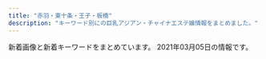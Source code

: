 ```yaml
---
title: "赤羽・東十条・王子・板橋"
description: "キーワード別にの巨乳アジアン・チャイナエステ嬢情報をまとめました。"
---
```


新着画像と新着キーワードをまとめています。
2021年03月05日の情報です。

<DmmAffiliateIns />
<KeywordTable
  shops={
    [
    {
        "keywords": {
            "82": 2,
            "86": 4,
            "84": 2,
            "87": 2
        },
        "name": "\u30c0\u30fc\u30ea\u30f3",
        "station": "JR\u8d64\u7fbd\u99c5\u6771\u53e3",
        "url": "http://angel-aroma.net/",
        "img_links": [
            "http://angel-aroma.net/img/m20.jpg",
            "http://angel-aroma.net/img/m10.jpg",
            "http://angel-aroma.net/img/m5.jpg",
            "http://angel-aroma.net/img/m3.jpg",
            "http://angel-aroma.net/img/m6.jpg",
            "http://angel-aroma.net/img/sta6.jpg",
            "http://angel-aroma.net/img/m4.jpg",
            "http://angel-aroma.net/img/stafft.jpg",
            "http://angel-aroma.net/img/qr.jpg",
            "http://angel-aroma.net/img/sta3.jpg",
            "http://angel-aroma.net/img/sta1.jpg",
            "http://angel-aroma.net/img/top.jpg",
            "http://angel-aroma.net/img/sta5.jpg",
            "http://angel-aroma.net/img/m2.jpg",
            "http://angel-aroma.net/img/sta2.jpg",
            "http://angel-aroma.net/img/m1.jpg",
            "http://angel-aroma.net/img/no.png",
            "http://angel-aroma.net/img/m30.jpg"
        ]
    },
    {
        "station": "\u8d64\u7fbd\u5ca9\u6df5\u99c52\u756a\u51fa\u53e3",
        "url": "http://www.goodtime.iesjp.com/",
        "img_links": [
            "http://www.goodtime.iesjp.com/images/m-head.jpg",
            "http://www.goodtime.iesjp.com/files/004.jpg",
            "http://www.goodtime.iesjp.com/files/005.jpg",
            "http://www.goodtime.iesjp.com/photo_news/upimg/20911603de0e3ad912_0.jpg",
            "http://www.goodtime.iesjp.com/files/003.jpg",
            "http://www.goodtime.iesjp.com/images/m-top-right03.jpg",
            "http://www.goodtime.iesjp.com/photo_news/upimg/39901600bd6533312b_0.jpg",
            "http://www.goodtime.iesjp.com/images/m-yejiao.jpg",
            "http://www.goodtime.iesjp.com/images/call.png",
            "http://www.goodtime.iesjp.com/images/top-left01.jpg",
            "http://www.goodtime.iesjp.com/images/m-top-right01.jpg",
            "http://www.goodtime.iesjp.com/images/m-left.jpg",
            "http://www.goodtime.iesjp.com/photo_news/upimg/43415603819cc9fd0d_1.jpg",
            "http://www.goodtime.iesjp.com/images/m-right.jpg",
            "http://www.goodtime.iesjp.com/files/002.jpg",
            "http://www.goodtime.iesjp.com/photo_news/upimg/529386029caabbb08f_0.jpg",
            "http://www.goodtime.iesjp.com/images/m-top02.jpg",
            "http://www.goodtime.iesjp.com/images/m-top-right02.jpg",
            "http://www.goodtime.iesjp.com/images/m-top-right04.jpg",
            "http://www.goodtime.iesjp.com/images/m-top03.jpg"
        ],
        "keywords": {
            "C": 2,
            "83": 2,
            "87": 6,
            "D": 6
        },
        "name": "GOOD TIME"
    },
    {
        "station": "JR\u5341\u6761\u99c5\u5357\u53e3",
        "img_links": [
            "https://yumego.tyo.cm/images/room1.jpg",
            "https://yumego.tyo.cm/images/room2.jpg",
            "https://yumego.tyo.cm/images/img_tel.png",
            "https://yumego.tyo.cm/photos/sites/83/2021/02/2021020212253138.jpg",
            "https://yumego.tyo.cm/images/sp_tit_twitter.png",
            "https://yumego.tyo.cm/images/sp_tit_therapist.png",
            "https://yumego.tyo.cm/images/sp_tit_new.png",
            "https://yumego.tyo.cm/images/room4.jpg",
            "https://yumego.tyo.cm/images/sp_tit_staff02.png",
            "https://yumego.tyo.cm/photos/sites/83/2020/12/2020120802122165.jpg",
            "https://yumego.tyo.cm/photos/sites/83/2020/12/2020120108205393.jpg",
            "https://yumego.tyo.cm/photos/sites/83/2020/12/2020120610415197.jpg",
            "https://yumego.tyo.cm/images/tit_twitter.png",
            "https://yumego.tyo.cm/images/sp_top.jpg",
            "https://yumego.tyo.cm/photos/sites/83/2020/12/2020120108205259.jpg",
            "https://yumego.tyo.cm/images/maining.jpg",
            "https://yumego.tyo.cm/images/tit_new.png",
            "https://yumego.tyo.cm/photos/sites/83/2020/12/2020120610415351.jpg",
            "https://yumego.tyo.cm/photos/sites/83/2020/12/2020120802122351.jpg",
            "https://yumego.tyo.cm/photos/sites/83/2020/12/2020120610415359.jpg",
            "https://yumego.tyo.cm/images/room3.jpg",
            "https://yumego.tyo.cm/images/sp_tit_staff01.png",
            "https://yumego.tyo.cm/images/top.jpg",
            "https://yumego.tyo.cm/photos/sites/83/2020/12/2020120610415227.jpg",
            "https://yumego.tyo.cm/images/tit_staff02.png",
            "https://yumego.tyo.cm/images/tit_therapist.png",
            "https://yumego.tyo.cm/images/tit_staff01.png",
            "https://yumego.tyo.cm/photos/sites/83/2020/12/2020120108205582.jpg"
        ],
        "url": "https://yumego.tyo.cm/",
        "keywords": {
            "D": 36,
            "85": 6,
            "88": 12,
            "86": 18
        },
        "name": "\u5922\u3054"
    },
    {
        "station": "JR\u8d64\u7fbd\u99c5\u6771\u53e3",
        "name": "\u30a2\u30a4\u30ea\u30b9",
        "keywords": {
            "86": 2,
            "87": 1,
            "E": 2,
            "D": 3,
            "89": 1,
            "84": 1,
            "85": 1,
            "C": 1
        },
        "img_links": [
            "http://www.e-baby.work/staff/karen1.jpg",
            "http://www.e-baby.work/img/all/loader.png",
            "http://www.e-baby.work/staff/kumic.jpg",
            "http://www.e-baby.work/staff/yuka1.jpg",
            "http://www.e-baby.work/staff/kumi1.jpg",
            "http://www.e-baby.work/img/all/icon2.png",
            "http://www.e-baby.work/staff/rina1.jpg",
            "http://www.e-baby.work/staff/maya1.jpg",
            "http://www.e-baby.work/staff/haru1.jpg"
        ],
        "url": "http://www.e-baby.work/"
    },
    {
        "url": "http://kissyourelax.xyz/",
        "station": "JR\u8d64\u7fbd\u99c5",
        "name": "Kiss you",
        "keywords": {},
        "img_links": [
            "http://kissyourelax.xyz/uploads/190625/1-1Z625204313L6.jpg",
            "http://kissyourelax.xyz/img/botton.jpg",
            "http://kissyourelax.xyz/uploads/190514/1-1Z5140R044351.jpg",
            "http://kissyourelax.xyz/uploads/190426/1-1Z4261G221600.jpg",
            "http://kissyourelax.xyz/uploads/190920/1-1Z9200Z645220.jpg",
            "http://kissyourelax.xyz/uploads/190422/1-1Z42214343N22.jpg",
            "http://kissyourelax.xyz/uploads/200812/1-200Q212540D24.jpg",
            "http://kissyourelax.xyz/uploads/190712/1-1ZG2111A3147.jpg",
            "http://kissyourelax.xyz/uploads/191213/1-19121315493M58.jpg",
            "http://kissyourelax.xyz/uploads/191129/1-191129154603T5.jpg",
            "http://kissyourelax.xyz/uploads/200929/1-200929125F62K.jpg",
            "http://kissyourelax.xyz/uploads/190422/1-1Z422143352a6.jpg",
            "http://kissyourelax.xyz/uploads/190625/1-1Z625203Q3N2.jpg",
            "http://kissyourelax.xyz/uploads/200929/1-200929125H1111.jpg",
            "http://kissyourelax.xyz/uploads/200812/1-200Q2125423452.jpg",
            "http://kissyourelax.xyz/uploads/190802/1-1ZP20P930U4.jpg",
            "http://kissyourelax.xyz/uploads/190426/1-1Z4261G229208.jpg",
            "http://kissyourelax.xyz/uploads/190712/1-1ZG2111F3448.jpg",
            "http://kissyourelax.xyz/uploads/190514/1-1Z5140R02A31.jpg",
            "http://kissyourelax.xyz/img/s0.png",
            "http://kissyourelax.xyz/uploads/190422/1-1Z422144244F3.jpg",
            "http://kissyourelax.xyz/uploads/190802/1-1ZP20P91YN.jpg",
            "http://kissyourelax.xyz/uploads/190426/1-1Z4261G1591I.jpg",
            "http://kissyourelax.xyz/uploads/191213/1-1912131550052E.jpg"
        ]
    },
    {
        "img_links": [
            "http://ka-en.work/img/s9.jpg",
            "http://ka-en.work/sp/img/acc5.jpg",
            "http://ka-en.work/img/fla-1.jpg",
            "http://ka-en.work/sp/img/st10.jpg",
            "http://ka-en.work/sp/img/p-6.jpg",
            "http://ka-en.work/img/foot.jpg",
            "http://ka-en.work/sp/img/st8.jpg",
            "http://ka-en.work/sp/img/t-r.jpg",
            "http://ka-en.work/sp/img/acc3.jpg",
            "http://ka-en.work/img/s7.jpg",
            "http://ka-en.work/img/st8.jpg",
            "http://ka-en.work/img/st4.jpg",
            "http://ka-en.work/img/s10.jpg",
            "http://ka-en.work/img/botton5.jpg",
            "http://ka-en.work/img/mo.png",
            "http://ka-en.work/img/st10.jpg",
            "http://ka-en.work/img/acc2.jpg",
            "http://ka-en.work/sp/img/p-9.jpg",
            "http://ka-en.work/img/st3.jpg",
            "http://ka-en.work/img/botton2.jpg",
            "http://ka-en.work/img/acc5.jpg",
            "http://ka-en.work/sp/img/acc4.jpg",
            "http://ka-en.work/sp/img/time.jpg",
            "http://ka-en.work/img/botton3.jpg",
            "http://ka-en.work/sp/img/st3.jpg",
            "http://ka-en.work/img/acc3.jpg",
            "http://ka-en.work/img/kanban.jpg",
            "http://ka-en.work/sp/img/st1.jpg",
            "http://ka-en.work/img/head.jpg",
            "http://ka-en.work/sp/img/acc1.jpg",
            "http://ka-en.work/sp/img/kanban.jpg",
            "http://ka-en.work/sp/img/p-10.jpg",
            "http://ka-en.work/img/fla-3.jpg",
            "http://ka-en.work/img/s3.jpg",
            "http://ka-en.work/sp/img/pc.jpg",
            "http://ka-en.work/sp/img/t-o.jpg",
            "http://ka-en.work/sp/img/cam.jpg",
            "http://ka-en.work/sp/img/pic.jpg",
            "http://ka-en.work/img/s4.jpg",
            "http://ka-en.work/img/st1.jpg",
            "http://ka-en.work/img/botton6.jpg",
            "http://ka-en.work/sp/img/t-t.jpg",
            "http://ka-en.work/sp/img/add.jpg",
            "http://ka-en.work/img/botton.jpg",
            "http://ka-en.work/img/st9.jpg",
            "http://ka-en.work/sp/img/botton.jpg",
            "http://ka-en.work/img/botton4.jpg",
            "http://ka-en.work/sp/img/st9.jpg",
            "http://ka-en.work/sp/img/t-a.jpg",
            "http://ka-en.work/sp/img/tit.jpg",
            "http://ka-en.work/img/s2.jpg",
            "http://ka-en.work/img/st2.jpg",
            "http://ka-en.work/sp/img/tel.jpg",
            "http://ka-en.work/img/st7.jpg",
            "http://ka-en.work/sp/img/st7.jpg",
            "http://ka-en.work/img/fla-2.jpg",
            "http://ka-en.work/img/s6.jpg",
            "http://ka-en.work/img/st6.jpg",
            "http://ka-en.work/img/acc4.jpg",
            "http://ka-en.work/img/acc1.jpg",
            "http://ka-en.work/sp/img/sys.jpg",
            "http://ka-en.work/sp/img/st6.jpg",
            "http://ka-en.work/sp/img/t-s.jpg",
            "http://ka-en.work/sp/img/st4.jpg",
            "http://ka-en.work/sp/img/acc2.jpg",
            "http://ka-en.work/sp/img/info.jpg",
            "http://ka-en.work/sp/img/st2.jpg"
        ],
        "keywords": {
            "86": 2,
            "D": 5,
            "C": 17,
            "87": 1,
            "84": 1,
            "E": 3,
            "85": 12,
            "88": 2
        },
        "name": "\u83ef\u8276",
        "url": "http://ka-en.work/",
        "station": "JR\u8d64\u7fbd\u99c5\u6771\u53e3"
    },
    {
        "img_links": [
            "http://flower.este88.com/images/dot.png",
            "http://flower.este88.com/images/img1.jpg",
            "http://flower.este88.com/gals/haruka1.jpg",
            "http://flower.este88.com/i/images/access1.jpg",
            "http://flower.este88.com/gals/yuuna1.jpg",
            "http://flower.este88.com/images/m03.jpg",
            "http://flower.este88.com/i/images/access4.jpg",
            "http://flower.este88.com/gals/riri1.jpg",
            "http://flower.este88.com/images/m05.jpg",
            "http://flower.este88.com/images/m02.jpg",
            "http://flower.este88.com/i/images/access6.jpg",
            "http://flower.este88.com/i/images/access7.jpg",
            "http://flower.este88.com/images/m04.jpg",
            "http://flower.este88.com/images/kp01.jpg",
            "http://flower.este88.com/gals/moe1.jpg",
            "http://flower.este88.com/i/images/access2.jpg",
            "http://flower.este88.com/gals/erika1.jpg",
            "http://flower.este88.com/images/m01.jpg",
            "http://flower.este88.com/i/images/access5.jpg",
            "http://flower.este88.com/i/images/access3.jpg",
            "http://flower.este88.com/gals/emi1.jpg"
        ],
        "name": "Flower",
        "url": "http://flower.este88.com/",
        "station": "JR\u8d64\u7fbd\u99c5\u5357\u53e3",
        "keywords": {}
    },
    {
        "keywords": {},
        "station": "JR\u8d64\u7fbd\u99c5\u6771\u53e3",
        "url": "https://www.sinraku.work/",
        "name": "\u5fc3\u697d",
        "img_links": [
            "https://www.sinraku.work/images/staff_t.jpg",
            "https://www.sinraku.work/staff/koko.jpg",
            "https://www.sinraku.work/images/news.jpg",
            "https://www.sinraku.work/staff/rina.jpg",
            "https://www.sinraku.work/img/miho1.jpg",
            "https://www.sinraku.work/staff/miho.jpg",
            "https://www.sinraku.work/img/kai2.jpg",
            "https://www.sinraku.work/images/tel.png",
            "https://www.sinraku.work/images/menu/staff.png",
            "https://www.sinraku.work/img/rina1.jpg",
            "https://www.sinraku.work/img/kai1.jpg",
            "https://www.sinraku.work/img/rina2.jpg",
            "https://www.sinraku.work/images/menu/interior.png",
            "https://www.sinraku.work/images/tg.png",
            "https://www.sinraku.work/img/miho2.jpg",
            "https://www.sinraku.work/img/koko1.jpg",
            "https://www.sinraku.work/images/int1.jpg",
            "https://www.sinraku.work/images/time.jpg",
            "https://www.sinraku.work/images/rec.jpg",
            "https://www.sinraku.work/images/int2.png",
            "https://www.sinraku.work/images/interior_t.jpg",
            "https://www.sinraku.work/images/sys.png",
            "https://www.sinraku.work/staff/kai.jpg",
            "https://www.sinraku.work/img/koko2.jpg",
            "https://www.sinraku.work/images/menu/top.png"
        ]
    },
    {
        "name": "\u685c\u306e\u604b",
        "keywords": {
            "\u30bb\u30af\u30b7\u30fc": 5
        },
        "url": "http://www.crossu.xyz/",
        "img_links": [
            "http://www.crossu.xyz/uploads/180620/1-1P62010193X63.jpg",
            "http://www.crossu.xyz/uploads/191129/1-19112914393CK.jpg",
            "http://www.crossu.xyz/uploads/allimg/180620/1-1P6201013133b.jpg",
            "http://www.crossu.xyz/uploads/180620/1-1P62010154K00.png",
            "http://www.crossu.xyz/templets/default/picture/news.jpg",
            "http://www.crossu.xyz/templets/default/picture/staff_t.jpg",
            "http://www.crossu.xyz/templets/default/picture/rec1.png",
            "http://www.crossu.xyz/uploads/191119/1-19111915043V27.jpg",
            "http://www.crossu.xyz/uploads/180621/1-1P621101232H4.jpg",
            "http://www.crossu.xyz/uploads/200528/1-20052Q52142229.jpg",
            "http://www.crossu.xyz/uploads/190924/1-1Z9241056212J.jpg",
            "http://www.crossu.xyz/templets/default/picture/interior_t.jpg",
            "http://www.crossu.xyz/templets/default/picture/head.jpg",
            "http://www.crossu.xyz/uploads/181211/1-1Q2111433162D.jpg"
        ],
        "station": "JR\u738b\u5b50\u99c5\u5317\u53e3"
    },
    {
        "name": "Last Paradise \uff5e\u30e9\u30b9\u30c8\u30d1\u30e9\u30c0\u30a4\u30b9\uff5e",
        "station": "JR\u8d64\u7fbd\u99c5\u5357\u53e3",
        "img_links": [
            "http://lastpara.net/image/cast/cast_286_1_s.jpg",
            "http://lastpara.net/image/cast/cast_265_1_s.jpg",
            "http://lastpara.net/image/cast/cast_287_1_l.jpg",
            "http://lastpara.net/img/event/camp_top_02.jpg",
            "http://lastpara.net/image/cast/cast_263_1_l.jpg",
            "http://lastpara.net/image/cast/cast_261_1_l.jpg",
            "http://lastpara.net/image/cast/cast_256_1_l.jpg",
            "http://lastpara.net/image/cast/cast_265_1_l.jpg",
            "http://lastpara.net/image/cast/cast_259_1_l.jpg",
            "http://lastpara.net/image/cast/cast_263_1_s.jpg",
            "http://lastpara.net/image/cast/cast_255_1_l.jpg",
            "http://lastpara.net/image/cast/cast_259_1_s.jpg",
            "http://lastpara.net/img/recuit.png",
            "http://lastpara.net/image/cast/cast_262_1_l.jpg",
            "http://lastpara.net/image/cast/cast_256_1_s.jpg",
            "http://lastpara.net/img/news-ttl.jpg",
            "http://lastpara.net/image/cast/cast_287_1_s.jpg",
            "http://lastpara.net/image/cast/cast_286_1_l.jpg"
        ],
        "keywords": {
            "84": 4,
            "85": 9,
            "90": 2,
            "86": 4
        },
        "url": "http://lastpara.net/"
    },
    {
        "img_links": [
            "http://esthe-taiwanaroma.com/img/yuki.jpg",
            "http://esthe-taiwanaroma.com/img/miki.jpg",
            "http://esthe-taiwanaroma.com/img/mask02.jpg",
            "http://esthe-taiwanaroma.com/img/sara002.jpg",
            "http://esthe-taiwanaroma.com/img/tel_img.png",
            "http://esthe-taiwanaroma.com/img/mask01.jpg",
            "http://esthe-taiwanaroma.com/img/mami03.png",
            "http://esthe-taiwanaroma.com/img/corona-4.jpg",
            "http://esthe-taiwanaroma.com/img/emi001.jpg",
            "http://esthe-taiwanaroma.com/img/hina.jpg",
            "http://esthe-taiwanaroma.com/img/pagetop.png",
            "http://esthe-taiwanaroma.com/img/mask04.jpg",
            "http://esthe-taiwanaroma.com/img/head_img.png",
            "http://esthe-taiwanaroma.com/img/corona-3.jpg",
            "http://esthe-taiwanaroma.com/img/kaori2.jpg",
            "http://esthe-taiwanaroma.com/img/topbg02.jpg",
            "http://esthe-taiwanaroma.com/img/corona-2.jpg",
            "http://esthe-taiwanaroma.com/img/ami.jpg",
            "http://esthe-taiwanaroma.com/img/anna.png",
            "http://esthe-taiwanaroma.com/img/sara2.jpg",
            "http://esthe-taiwanaroma.com/img/mask05.jpg",
            "http://esthe-taiwanaroma.com/img/reina3.jpg",
            "http://esthe-taiwanaroma.com/img/corona-5.jpg",
            "http://esthe-taiwanaroma.com/img/photo_01.jpg",
            "http://esthe-taiwanaroma.com/img/mask03.jpg",
            "http://esthe-taiwanaroma.com/img/mami.jpg"
        ],
        "url": "http://esthe-taiwanaroma.com/",
        "keywords": {},
        "station": "JR\u8d64\u7fbd\u99c5\u5357\u53e3",
        "name": "\u53f0\u6e7e\u30a2\u30ed\u30de"
    },
    {
        "img_links": [
            "http://oji.pink/images/top.jpg",
            "http://oji.pink/images/r4.jpg",
            "http://oji.pink/images/r2.jpg",
            "http://oji.pink/images/yuki.jpg",
            "http://oji.pink/images/3.png",
            "http://oji.pink/images/zi_staff.png",
            "http://oji.pink/images/mobile.jpg",
            "http://oji.pink/images/g1.jpg",
            "http://oji.pink/images/1.png",
            "http://oji.pink/images/g0.jpg",
            "http://oji.pink/images/g5.jpg",
            "http://oji.pink/images/aki.jpg",
            "http://oji.pink/images/g7.jpg",
            "http://oji.pink/images/g2.jpg",
            "http://oji.pink/images/r1.jpg",
            "http://oji.pink/images/new1.jpg",
            "http://oji.pink/images/r3.jpg",
            "http://oji.pink/images/zi_link.png"
        ],
        "keywords": {
            "C": 15
        },
        "station": "JR\u738b\u5b50\u99c5\u5317\u53e3",
        "url": "http://oji.pink/",
        "name": "\u7f8e\u5065"
    },
    {
        "img_links": [
            "http://www.darling.esjp.info/files/008.jpg",
            "http://www.darling.esjp.info/img/nav-001.png",
            "http://www.darling.esjp.info/img/nav-006.png",
            "http://www.darling.esjp.info/img/stt.jpg",
            "http://www.darling.esjp.info/img/nav-003.png",
            "http://www.darling.esjp.info/files/002.jpg",
            "http://www.darling.esjp.info/img/nav-005.png",
            "http://www.darling.esjp.info/img/top01.png",
            "http://www.darling.esjp.info/files/001.jpg",
            "http://www.darling.esjp.info/img/nav-002.png",
            "http://www.darling.esjp.info/files/007.jpg",
            "http://www.darling.esjp.info/img/stb.jpg",
            "http://www.darling.esjp.info/img/tel.png",
            "http://www.darling.esjp.info/files/003.jpg",
            "http://www.darling.esjp.info/img/nav-004.png"
        ],
        "name": "Darling \uff5e\u30c0\u30fc\u30ea\u30f3\uff5e",
        "url": "http://www.darling.esjp.info/",
        "keywords": {
            "87": 4,
            "86": 1,
            "D": 5
        },
        "station": "JR\u8d64\u7fbd\u99c5\u5357\u53e3"
    },
    {
        "keywords": {
            "98": 1,
            "88": 3,
            "89": 3,
            "\u30bb\u30af\u30b7\u30fc": 6,
            "87": 3
        },
        "name": "FLOWER",
        "url": "http://esthe-japan.work/flower/",
        "img_links": [
            "http://esthe-japan.work/flower/upload/202004/1588153474.png"
        ],
        "station": "JR\u8d64\u7fbd\u99c5\u5357\u6539\u672d\u53e3(\u6771)"
    },
    {
        "keywords": {},
        "url": "http://www.roserelaxation.info/",
        "name": "Only one \uff5e\u30aa\u30f3\u30ea\u30fc\u30ef\u30f3\uff5e",
        "img_links": [
            "http://www.roserelaxation.info/upload/201801/thumb_dis/1517150493.jpg",
            "http://www.roserelaxation.info/upload/202007/thumb_dis/1594636355.jpg",
            "http://www.roserelaxation.info/upload/201712/thumb_dis/1512155748.jpg",
            "http://www.roserelaxation.info/upload/201708/1502280972.jpg",
            "http://www.roserelaxation.info/upload/202007/thumb_dis/1594636322.jpg",
            "http://www.roserelaxation.info/upload/images/20171206_133002.jpg",
            "http://www.roserelaxation.info/upload/images/20170525_102731.jpg",
            "http://www.roserelaxation.info/upload/201801/thumb/1517150493.jpg",
            "http://www.roserelaxation.info/upload/201808/thumb_dis/1535596152.jpg",
            "http://www.roserelaxation.info/upload/201807/1531197286.jpg",
            "http://www.roserelaxation.info/upload/images/20171214_032900.jpg",
            "http://www.roserelaxation.info/upload/202007/thumb/1594636355.jpg",
            "http://www.roserelaxation.info/upload/202007/thumb_dis/1594636684.jpg",
            "http://www.roserelaxation.info/upload/201801/1517150493.jpg",
            "http://www.roserelaxation.info/upload/201707/1499300573.jpg",
            "http://www.roserelaxation.info/upload/201712/thumb/1512155748.jpg",
            "http://www.roserelaxation.info/upload/201807/thumb/1531195952.jpg",
            "http://www.roserelaxation.info/upload/202007/1594636355.jpg",
            "http://www.roserelaxation.info/upload/202007/1594636246.jpg",
            "http://www.roserelaxation.info/upload/201807/thumb/1531195547.jpg",
            "http://www.roserelaxation.info/upload/images/20170613_104732.jpg",
            "http://www.roserelaxation.info/upload/images/20171206_132919.jpg",
            "http://www.roserelaxation.info/upload/202008/1598846272.jpg",
            "http://www.roserelaxation.info/upload/202007/thumb_dis/1594636246.jpg",
            "http://www.roserelaxation.info/upload/201807/1531195547.jpg",
            "http://www.roserelaxation.info/upload/201807/thumb_dis/1531197286.jpg",
            "http://www.roserelaxation.info/upload/201708/thumb_dis/1502280972.jpg",
            "http://www.roserelaxation.info/upload/images/20170706_091357.jpg",
            "http://www.roserelaxation.info/upload/201807/thumb_dis/1531195952.jpg",
            "http://www.roserelaxation.info/upload/201712/1512155748.jpg",
            "http://www.roserelaxation.info/upload/202007/thumb/1594636684.jpg",
            "http://www.roserelaxation.info/upload/201807/thumb_dis/1531195547.jpg",
            "http://www.roserelaxation.info/upload/202007/1594636684.jpg",
            "http://www.roserelaxation.info/upload/201807/1531195952.jpg",
            "http://www.roserelaxation.info/upload/images/20171206_132823.jpg",
            "http://www.roserelaxation.info/upload/202007/thumb/1594636246.jpg",
            "http://www.roserelaxation.info/upload/images/20171206_132851.jpg"
        ],
        "station": "JR\u8d64\u7fbd\u99c5\u5357\u53e3"
    },
    {
        "img_links": [
            "http://e-yuri.work/staff/karina.jpg",
            "http://e-yuri.work/staff/ayumi.jpg",
            "http://e-yuri.work/images/interior_t.jpg",
            "http://e-yuri.work/images/1.jpg",
            "http://e-yuri.work/staff/yuyu.jpg",
            "http://e-yuri.work/images/news.jpg",
            "http://e-yuri.work/images/ac1.jpg",
            "http://e-yuri.work/img/ayumi1.jpg",
            "http://e-yuri.work/images/int1.jpg",
            "http://e-yuri.work/img/karina1.jpg",
            "http://e-yuri.work/images/2.jpg",
            "http://e-yuri.work/images/int2.jpg",
            "http://e-yuri.work/images/head.jpg",
            "http://e-yuri.work/images/sys.jpg",
            "http://e-yuri.work/img/yuyu1.jpg",
            "http://e-yuri.work/images/3.jpg",
            "http://e-yuri.work/images/rec1.jpg",
            "http://e-yuri.work/images/staff_t.jpg",
            "http://e-yuri.work/images/rec2.jpg",
            "http://e-yuri.work/images/s1.png",
            "http://e-yuri.work/images/tg.jpg"
        ],
        "keywords": {},
        "name": "\u5f69\u8679",
        "station": "\u5c3e\u4e45\u99c5",
        "url": "http://e-yuri.work/"
    },
    {
        "station": "\u84ee\u6839\u99c5\u6771\u53e3",
        "keywords": {},
        "url": "http://www.l-yuri.work/",
        "img_links": [
            "http://www.l-yuri.work/img/rina1.jpg",
            "http://www.l-yuri.work/images/tg.jpg",
            "http://www.l-yuri.work/images/tel.jpg",
            "http://www.l-yuri.work/img/aki1.jpg",
            "http://www.l-yuri.work/images/4.png",
            "http://www.l-yuri.work/images/interior_t.jpg",
            "http://www.l-yuri.work/images/3.png",
            "http://www.l-yuri.work/staff/rina.jpg",
            "http://www.l-yuri.work/images/staff_t.jpg",
            "http://www.l-yuri.work/images/mobile.jpg",
            "http://www.l-yuri.work/images/int2.png",
            "http://www.l-yuri.work/images/s1.png",
            "http://www.l-yuri.work/images/head.jpg",
            "http://www.l-yuri.work/img/yuki1.jpg",
            "http://www.l-yuri.work/staff/yuki.jpg",
            "http://www.l-yuri.work/images/news.png",
            "http://www.l-yuri.work/images/2.png",
            "http://www.l-yuri.work/images/1.png",
            "http://www.l-yuri.work/images/sys.png",
            "http://www.l-yuri.work/img/emi1.jpg",
            "http://www.l-yuri.work/staff/aki.jpg",
            "http://www.l-yuri.work/images/h_line.jpg",
            "http://www.l-yuri.work/staff/emi.jpg",
            "http://www.l-yuri.work/images/int1.png"
        ],
        "name": "\u767e\u5408"
    },
    {
        "keywords": {},
        "img_links": [],
        "station": "JR\u738b\u5b50\u99c5\u5317\u53e3",
        "url": "http://tenpo5.iest.info/",
        "name": "\u3084\u3059\u3089\u304e"
    },
    {
        "url": "http://shanshan-esthe.com/",
        "keywords": {
            "86": 2,
            "D": 2
        },
        "img_links": [
            "http://shanshan-esthe.com/img/sta14.jpg",
            "http://shanshan-esthe.com/img/sta0.jpg",
            "http://shanshan-esthe.com/img/no.png",
            "http://shanshan-esthe.com/img/st14.jpg",
            "http://shanshan-esthe.com/img/st16.jpg"
        ],
        "station": "JR\u6771\u5341\u6761\u99c5\u5317\u53e3",
        "name": "\u9999\u9999"
    },
    {
        "img_links": [
            "http://www.cocosia.work/staff/riya.jpg",
            "http://www.cocosia.work/img/int2.jpg",
            "http://www.cocosia.work/staff/yuyu1.jpg",
            "http://www.cocosia.work/img/concept.jpg",
            "http://www.cocosia.work/staff/rea1.jpg",
            "http://www.cocosia.work/img/bn_contact_sp.jpg",
            "http://www.cocosia.work/img/int1_sp.jpg",
            "http://www.cocosia.work/img/int3_sp.jpg",
            "http://www.cocosia.work/img/bn_howto.jpg",
            "http://www.cocosia.work/img/int3.jpg",
            "http://www.cocosia.work/staff/riya1.jpg",
            "http://www.cocosia.work/staff/yuyu.jpg",
            "http://www.cocosia.work/staff/rea.jpg",
            "http://www.cocosia.work/staff/hina1.jpg",
            "http://www.cocosia.work/img/int1.jpg",
            "http://www.cocosia.work/img/bn_contact.jpg",
            "http://www.cocosia.work/img/header_info.png",
            "http://www.cocosia.work/staff/mika1.jpg",
            "http://www.cocosia.work/staff/mao.jpg",
            "http://www.cocosia.work/staff/mika.jpg",
            "http://www.cocosia.work/staff/mao1.jpg",
            "http://www.cocosia.work/img/concept_sp.jpg",
            "http://www.cocosia.work/img/int2_sp.jpg",
            "http://www.cocosia.work/img/bn_howto_sp.jpg",
            "http://www.cocosia.work/img/i_tel.png",
            "http://www.cocosia.work/staff/hina.jpg"
        ],
        "keywords": {
            "86": 8,
            "87": 6,
            "E": 6,
            "D": 10,
            "85": 2,
            "C": 15
        },
        "station": "JR\u8d64\u7fbd\u99c5\u897f\u53e3",
        "url": "http://www.cocosia.work/",
        "name": "Cocosia \uff5e\u30b3\u30b3\u30b7\u30a2\uff5e"
    },
    {
        "name": "Love Sea",
        "img_links": [
            "https://higashijujo-mensesthe.com/staff/runa-s1.jpg",
            "https://higashijujo-mensesthe.com/staff/kimi-l1.jpg",
            "https://higashijujo-mensesthe.com/room/room-l4.jpg",
            "https://higashijujo-mensesthe.com/menu/friend.png",
            "https://higashijujo-mensesthe.com/button/home.png",
            "https://higashijujo-mensesthe.com/menu/blog.png",
            "https://higashijujo-mensesthe.com/button/blog.png",
            "https://higashijujo-mensesthe.com/staff/runa-l1.jpg",
            "https://higashijujo-mensesthe.com/images/main1.jpg",
            "https://higashijujo-mensesthe.com/images/footer-l.png",
            "https://higashijujo-mensesthe.com/images/footer-r.png",
            "https://higashijujo-mensesthe.com/images/clear.png",
            "https://higashijujo-mensesthe.com/button/staff.png",
            "https://higashijujo-mensesthe.com/staff/kimi-l2.jpg",
            "https://higashijujo-mensesthe.com/staff/lime-s1.jpg",
            "https://higashijujo-mensesthe.com/menu/gallery.png",
            "https://higashijujo-mensesthe.com/2020/02/29/lime-s1.jpg",
            "https://higashijujo-mensesthe.com/images/header3.png",
            "https://higashijujo-mensesthe.com/icon/twitter.png",
            "https://higashijujo-mensesthe.com/icon/yelp.png",
            "https://higashijujo-mensesthe.com/staff/satomi-s1.jpg",
            "https://higashijujo-mensesthe.com/menu/home.png",
            "https://higashijujo-mensesthe.com/2019/08/23/satomi-s1.jpg",
            "https://higashijujo-mensesthe.com/images/main-sp.jpg",
            "https://higashijujo-mensesthe.com/room/room-l3.jpg",
            "https://higashijujo-mensesthe.com/images/flower.png",
            "https://higashijujo-mensesthe.com/2019/08/22/runa-s1.jpg",
            "https://higashijujo-mensesthe.com/room/esthe3.jpg",
            "https://higashijujo-mensesthe.com/icon/facebook.png",
            "https://higashijujo-mensesthe.com/staff/lime-l1.jpg",
            "https://higashijujo-mensesthe.com/staff/kimi-s2.jpg",
            "https://higashijujo-mensesthe.com/staff/satomi-l1.jpg",
            "https://higashijujo-mensesthe.com/staff/kimi-s1.jpg",
            "https://higashijujo-mensesthe.com/room/esthe2.jpg",
            "https://higashijujo-mensesthe.com/images/camp.jpg",
            "https://higashijujo-mensesthe.com/menu/info.png",
            "https://higashijujo-mensesthe.com/staff/rika-l1.jpg",
            "https://higashijujo-mensesthe.com/icon/line.png",
            "https://higashijujo-mensesthe.com/room/esthe1.jpg",
            "https://higashijujo-mensesthe.com/2019/08/10/kimi-s1.jpg",
            "https://higashijujo-mensesthe.com/2019/10/21/rika-s1.jpg",
            "https://higashijujo-mensesthe.com/staff/rika-s1.jpg",
            "https://higashijujo-mensesthe.com/images/qrcode.png",
            "https://higashijujo-mensesthe.com/room/room-l1.jpg",
            "https://higashijujo-mensesthe.com/room/room-l2.jpg"
        ],
        "keywords": {},
        "url": "https://higashijujo-mensesthe.com/",
        "station": "JR\u6771\u5341\u6761\u99c5\u5317\u53e3"
    }
]
}
/>
<DmmAffiliateScript />
